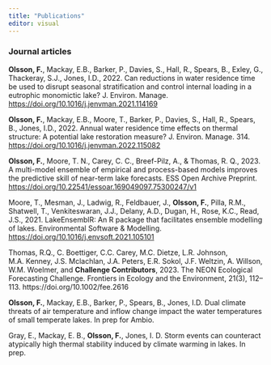 ```yaml
---
title: "Publications"
editor: visual
---
```


### Journal articles

**Olsson, F.**, Mackay, E.B., Barker, P., Davies, S., Hall, R., Spears, B., Exley, G., Thackeray, S.J., Jones, I.D., 2022. Can reductions in water residence time be used to disrupt seasonal stratification and control internal loading in a eutrophic monomictic lake? J. Environ. Manage. <https://doi.org/10.1016/j.jenvman.2021.114169>

**Olsson, F.**, Mackay, E.B., Moore, T., Barker, P., Davies, S., Hall, R., Spears, B., Jones, I.D., 2022. Annual water residence time effects on thermal structure: A potential lake restoration measure? J. Environ. Manage. 314. <https://doi.org/10.1016/j.jenvman.2022.115082>

**Olsson, F.**, Moore, T. N., Carey, C. C., Breef-Pilz, A., & Thomas, R. Q., 2023. A multi-model ensemble of empirical and process-based models improves the predictive skill of near-term lake forecasts. ESS Open Archive Preprint. <https://doi.org/10.22541/essoar.169049097.75300247/v1>

Moore, T., Mesman, J., Ladwig, R., Feldbauer, J., **Olsson, F.**, Pilla, R.M., Shatwell, T., Venkiteswaran, J.J., Delany, A.D., Dugan, H., Rose, K.C., Read, J.S., 2021. LakeEnsemblR: An R package that facilitates ensemble modelling of lakes. Environmental Software & Modelling. <https://doi.org/10.1016/j.envsoft.2021.105101>

Thomas, R.Q., C. Boettiger, C.C. Carey, M.C. Dietze, L.R. Johnson, M.A. Kenney, J.S. Mclachlan, J.A. Peters, E.R. Sokol, J.F. Weltzin, A. Willson, W.M. Woelmer, and **Challenge Contributors**, 2023. The NEON Ecological Forecasting Challenge. Frontiers in Ecology and the Environment, 21(3), 112–113. https://doi.org/10.1002/fee.2616

**Olsson, F.**, Mackay, E.B., Barker, P., Spears, B., Jones, I.D. Dual climate threats of air temperature and inflow change impact the water temperatures of small temperate lakes. In prep for Ambio.

Gray, E., Mackay, E. B., **Olsson, F.**, Jones, I. D. Storm events can counteract atypically high thermal stability induced by climate warming in lakes. In prep.
